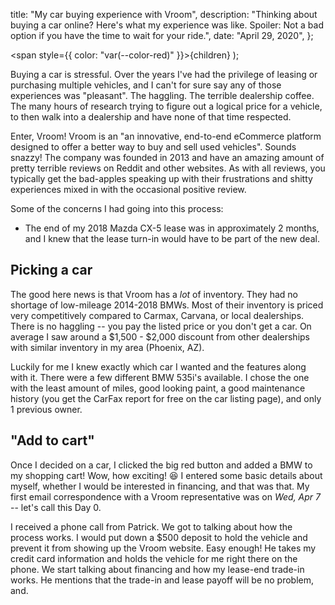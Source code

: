 
  title: "My car buying experience with Vroom",
  description:
    "Thinking about buying a car online? Here's what my experience was like. Spoiler: Not a bad option if you have the time to wait for your ride.",
  date: "April 29, 2020",
};

  <span style={{ color: "var(--color-red)" }}>{children}</span>
);


Buying a car is stressful. Over the years I've had the privilege of leasing or purchasing multiple vehicles, and I can't for sure say any of those experiences was "pleasant". The haggling. The terrible dealership coffee. The many hours of research trying to figure out a logical price for a vehicle, to then walk into a dealership and have none of that time respected.

Enter, Vroom! Vroom is an "an innovative, end-to-end eCommerce platform designed to offer a better way to buy and sell used vehicles". Sounds snazzy! The company was founded in 2013 and <Link href="https://www.reddit.com/r/Vroom/">have an amazing amount of pretty terrible reviews</Link> on Reddit and other websites. As with all reviews, you typically get the bad-apples speaking up with their frustrations and shitty experiences mixed in with the occasional positive review.

Some of the concerns I had going into this process:

- The end of my 2018 Mazda CX-5 lease was in approximately 2 months, and I knew that the lease turn-in would have to be part of the new deal.

## Picking a car

The good here news is that Vroom has a _lot_ of inventory. They had no shortage of low-mileage 2014-2018 BMWs. Most of their inventory is priced very competitively compared to Carmax, Carvana, or local dealerships. There is no haggling -- you pay the listed price or you don't get a car. On average I saw around a $1,500 - $2,000 discount from other dealerships with similar inventory in my area (Phoenix, AZ).

Luckily for me I knew exactly which car I wanted and the features along with it. There were a few different BMW 535i's available. I chose the one with the least amount of miles, good looking paint, a good maintenance history (you get the CarFax report for free on the car listing page), and only 1 previous owner.

## "Add to cart"

Once I decided on a car, I clicked the big red button and added a BMW to my shopping cart! Wow, how exciting! 😆 I entered some basic details about myself, whether I would be interested in financing, and that was that. My first email correspondence with a Vroom representative was on _Wed, Apr 7_ -- let's call this <RedText>Day 0</RedText>.

I received a phone call from Patrick. We got to talking about how the process works. I would put down a $500 deposit to hold the vehicle and prevent it from showing up the Vroom website. Easy enough! He takes my credit card information and holds the vehicle for me right there on the phone. We start talking about financing and how my lease-end trade-in works. He mentions that the trade-in and lease payoff will be no problem, and.














